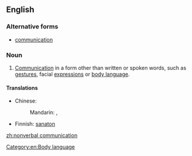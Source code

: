 ==English==

===Alternative forms===
* {{l|en|non-verbal}} [[communication]]

===Noun===
{{en-noun|head=[[nonverbal]] [[communication]]|-}}

# [[communication|Communication]] in a form other than written or spoken words, such as [[gesture]]s, facial [[expression]]s or [[body language]].

====Translations====
{{trans-top|communication in a form other than written or spoken words}}
* Chinese:
*: Mandarin: {{t|cmn|非語言溝通|sc=Hani}}, {{t|cmn|非语言沟通|tr=fēi yǔyán gōutōng|sc=Hani}}
{{trans-mid}}
* Finnish: [[sanaton#Finnish|sanaton]] {{t+|fi|viestintä}}
{{trans-bottom}}

[[Category:en:Body language]]

[[zh:nonverbal communication]]